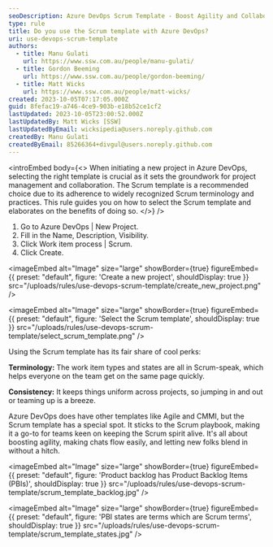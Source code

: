 ```yaml
---
seoDescription: Azure DevOps Scrum Template - Boost Agility and Collaboration
type: rule
title: Do you use the Scrum template with Azure DevOps?
uri: use-devops-scrum-template
authors:
  - title: Manu Gulati
    url: https://www.ssw.com.au/people/manu-gulati/
  - title: Gordon Beeming
    url: https://www.ssw.com.au/people/gordon-beeming/
  - title: Matt Wicks
    url: https://www.ssw.com.au/people/matt-wicks/
created: 2023-10-05T07:17:05.000Z
guid: 8fefac19-a746-4ce9-903b-e18b52ce1cf2
lastUpdated: 2023-10-05T23:00:52.000Z
lastUpdatedBy: Matt Wicks [SSW]
lastUpdatedByEmail: wicksipedia@users.noreply.github.com
createdBy: Manu Gulati
createdByEmail: 85266364+divgul@users.noreply.github.com
---
```


<introEmbed
  body={<>
When initiating a new project in Azure DevOps, selecting the right template is crucial as it sets the groundwork for project management and collaboration. The Scrum template is a recommended choice due to its adherence to widely recognized Scrum terminology and practices. This rule guides you on how to select the Scrum template and elaborates on the benefits of doing so.
  </>}
/>
1. Go to Azure DevOps | New Project.
1. Fill in the Name, Description, Visibility.
1. Click Work item process | Scrum.
1. Click Create.

<imageEmbed
  alt="Image"
  size="large"
  showBorder={true}
  figureEmbed={{
    preset: "default",
    figure: 'Create a new project',
    shouldDisplay: true
  }}
  src="/uploads/rules/use-devops-scrum-template/create_new_project.png"
/>

<imageEmbed
  alt="Image"
  size="large"
  showBorder={true}
  figureEmbed={{
    preset: "default",
    figure: 'Select the Scrum template',
    shouldDisplay: true
  }}
  src="/uploads/rules/use-devops-scrum-template/select_scrum_template.png"
/>

Using the Scrum template has its fair share of cool perks:

**Terminology:** The work item types and states are all in Scrum-speak, which helps everyone on the team get on the same page quickly.

**Consistency:** It keeps things uniform across projects, so jumping in and out or teaming up is a breeze.

Azure DevOps does have other templates like Agile and CMMI, but the Scrum template has a special spot. It sticks to the Scrum playbook, making it a go-to for teams keen on keeping the Scrum spirit alive. It's all about boosting agility, making chats flow easily, and letting new folks blend in without a hitch.

<imageEmbed
  alt="Image"
  size="large"
  showBorder={true}
  figureEmbed={{
    preset: "default",
    figure: 'Product backlog has Product Backlog Items (PBIs)',
    shouldDisplay: true
  }}
  src="/uploads/rules/use-devops-scrum-template/scrum_template_backlog.jpg"
/>

<imageEmbed
  alt="Image"
  size="large"
  showBorder={true}
  figureEmbed={{
    preset: "default",
    figure: 'PBI states are terms which are Scrum terms',
    shouldDisplay: true
  }}
  src="/uploads/rules/use-devops-scrum-template/scrum_template_states.jpg"
/>
